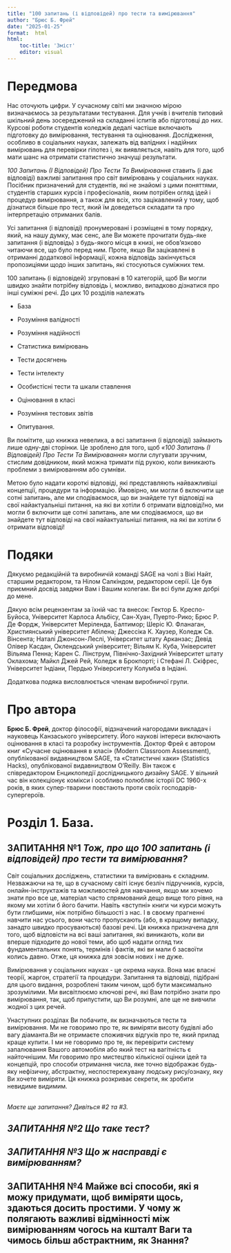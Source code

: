 ---
title: "100 запитань (і відповідей) про тести та вимірювання"
author: "Брюс Б. Фрей"
date: "2025-01-25"
format:  html
html:
    toc-title: 'Зміст'
    editor: visual
---

# Передмова

Нас оточують цифри. У сучасному світі ми значною мірою визначаємось за результатами тестування. Для учнів і вчителів типовий шкільний день зосереджений на складанні іспитів або підготовці до них. Курсові роботи студентів коледжів дедалі частіше включають підготовку до вимірювання, тестування та оцінювання. Дослідження, особливо в соціальних науках, залежать від валідних і надійних вимірювань для перевірки гіпотез і, як виявляється, навіть для того, щоб мати шанс на отримати статистично значущі результати.

*100 Запитань (І Відповідей) Про Тести Та Вимірювання* ставить (і дає відповіді) важливі запитання про світ вимірювань у соціальних науках. Посібник призначений для студентів, які не знайомі з цими поняттями, студентів старших курсів і професіоналів, яким потрібен огляд ідей і процедур вимірювання, а також для всіх, хто зацікавлений у тому, щоб дізнатися більше про тест, який їм доведеться складати та про інтерпретацію отриманих балів.

Усі запитання (і відповіді) пронумеровані і розміщені в тому порядку, який, на нашу думку, має сенс, але Ви можете прочитати будь-яке запитання (і відповідь) з будь-якого місця в книзі, не обов'язково читаючи все, що було перед ним. Проте, якщо Ви зацікавлені в отриманні додаткової інформації, кожна відповідь закінчується пропозиціями щодо інших запитань, які стосуються суміжних тем.

100 запитань (і відповідей) згруповані в 10 категорій, щоб Ви могли швидко знайти потрібну відповідь і, можливо, випадково дізнатися про інші суміжні речі. До цих 10 розділів належать

-   База

-   Розуміння валідності

-   Розуміння надійності

-   Статистика вимірювань

-   Тести досягнень

-   Тести інтелекту

-   Особистісні тести та шкали ставлення

-   Оцінювання в класі

-   Розуміння тестових звітів

-   Опитування.

Ви помітите, що книжка невелика, а всі запитання (і відповіді) займають лише одну-дві сторінки. Це зроблено для того, щоб *«100 Запитань (І Відповідей) Про Тести Та Вимірювання»* могли слугувати зручним, стислим довідником, який можна тримати під рукою, коли виникають проблеми з вимірюванням або сумніви.

Метою було надати короткі відповіді, які представляють найважливіші концепції, процедури та інформацію. Ймовірно, ми могли б включити ще сотні запитань, але ми сподіваємося, що ви знайдете тут відповіді на свої найактуальніші питання, на які ви хотіли б отримати відповіді!но, ми могли б включити ще сотні запитань, але ми сподіваємося, що ви знайдете тут відповіді на свої найактуальніші питання, на які ви хотіли б отримати відповіді!

# Подяки

Дякуємо редакційній та виробничій команді SAGE на чолі з Вікі Найт, старшим редактором, та Нілом Салкіндом, редактором серії. Це був приємний досвід завдяки Вам і Вашим колегам. Ви всі були дуже добрі до мене.

Дякую всім рецензентам за їхній час та внесок: Гектор Б. Креспо-Буйоса, Університет Карлоса Альбісу, Сан-Хуан, Пуерто-Рико; Брюс Р. Де Фордж, Університет Меріленда, Балтимор; Шеріс Ю. Фланаган, Християнський університет Абілена; Джессіка К. Хаузер, Коледж Св. Вінсента; Наталі Джонсон-Леслі, Університет штату Арканзас; Девід Олівер Касдан, Оклендський університет; Вільям К. Куба, Університет Вільяма Пенна; Карен С. Лінструм, Північно-Західний Університет штату Оклахома; Майкл Джей Рей, Коледж в Брокпорті; і Стефані Л. Скіфрес, Університет Індіани, Пердью Університету Колумба в Індіані.

Додаткова подяка висловлюється членам виробничої групи.

# Про автора

**Брюс Б. Фрей**, доктор філософії, відзначений нагородами викладач і науковець Канзаського університету. Його наукові інтереси включають оцінювання в класі та розробку інструментів. Доктор Фрей є автором книг «Сучасне оцінювання в класі» (Modern Classroom Assessment), опублікованої видавництвом SAGE, та «Статистичні хаки» (Statistics Hacks), опублікованої видавництвом O'Reilly. Він також є співредактором Енциклопедії дослідницького дизайну SAGE. У вільний час він колекціонує комікси і особливо полюбляє історії DC 1960-х років, в яких супер-тварини повстають проти своїх господарів-супергероїв.

# Розділ 1. База.

## ЗАПИТАННЯ №1 *Тож, про що 100 запитань (і відповідей) про тести та вимірювання?*

Світ соціальних досліджень, статистики та вимірювань є складним. Незважаючи на те, що в сучасному світі існує безліч підручників, курсів, онлайн-інструктажів та можливостей для навчання, якщо ми хочемо знати про все це, матеріал часто спрямований дещо вище того рівня, на якому ми хотіли б його бачити. Навіть «вступні» книги чи курси можуть бути глибшими, ніж потрібно більшості з нас. І в своєму прагненні навчити нас усього, вони часто пропускають (або, в кращому випадку, занадто швидко просуваються) базові речі. Ця книжка призначена для того, щоб відповісти на всі ваші запитання, які виникають, коли ви вперше підходите до нової теми, або щоб надати огляд тих фундаментальних понять, термінів і фактів, які ви мали б засвоїти колись давно. Отже, ця книжка для зовсім нових і не дуже.

Вимірювання у соціальних науках - це окрема наука. Вона має власні теорії, жаргон, стратегії та процедури. Запитання та відповіді, підібрані для цього видання, розроблені таким чином, щоб бути максимально зрозумілими. Ми висвітлюємо ключові речі, які Вам потрібно знати про вимірювання, так, щоб припустити, що Ви розумні, але ще не вивчили жодної з цих речей.

Унаступних розділах Ви побачите, як визначаються тести та вимірювання. Ми не говоримо про те, як виміряти висоту будівлі або вагу діаманта.Ви не отримаєте споживчих відгуків про те, який прилад краще купити. І ми не говоримо про те, як перевірити систему запалювання Вашого автомобіля або який тест на вагітність є найточнішим. Ми говоримо про мистецтво кількісної оцінки ідей та концепцій, про способи отримання числа, яке точно відображає будь-яку нефізичну, абстрактну, неспостережувану людську рису/ознаку, яку Ви хочете виміряти. Ця книжка розкриває секрети, як зробити невидиме видимим.

\
*Маєте ще запитання? Дивіться #2 та #3.*

## *ЗАПИТАННЯ №2 Що таке тест?*

## *ЗАПИТАННЯ №3 Що ж насправді є вимірюванням?*

## ЗАПИТАННЯ №4 Майже всі способи, які я можу придумати, щоб виміряти щось, здаються досить простими. У чому ж полягають важливі відмінності між вимірюванням чогось на кшталт Ваги та чимось більш абстрактним, як Знання?
